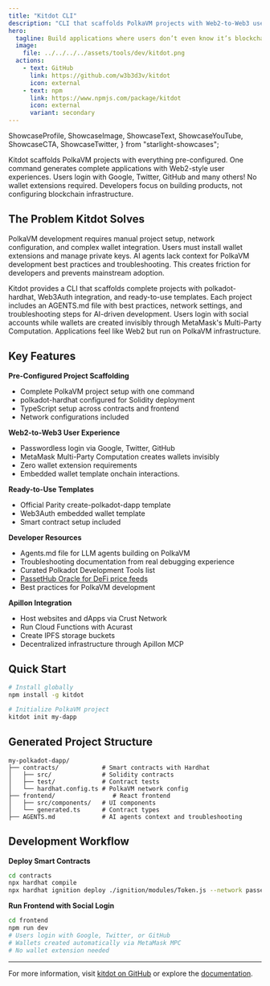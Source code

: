 ```yaml
---
title: "Kitdot CLI"
description: "CLI that scaffolds PolkaVM projects with Web2-to-Web3 user experiences and pre-configured development setup."
hero:
  tagline: Build applications where users don’t even know it’s blockchain.
  image:
    file: ../../../../assets/tools/dev/kitdot.png
  actions:
    - text: GitHub
      link: https://github.com/w3b3d3v/kitdot
      icon: external
    - text: npm
      link: https://www.npmjs.com/package/kitdot
      icon: external
      variant: secondary
---
```


  ShowcaseProfile,
  ShowcaseImage,
  ShowcaseText,
  ShowcaseYouTube,
  ShowcaseCTA,
  ShowcaseTwitter,
} from "starlight-showcases";

Kitdot scaffolds PolkaVM projects with everything pre-configured. One command generates complete applications with Web2-style user experiences. Users login with Google, Twitter, GitHub and many others! No wallet extensions required. Developers focus on building products, not configuring blockchain infrastructure.

## The Problem Kitdot Solves

PolkaVM development requires manual project setup, network configuration, and complex wallet integration. Users must install wallet extensions and manage private keys. AI agents lack context for PolkaVM development best practices and troubleshooting. This creates friction for developers and prevents mainstream adoption.

Kitdot provides a CLI that scaffolds complete projects with polkadot-hardhat, Web3Auth integration, and ready-to-use templates. Each project includes an AGENTS.md file with best practices, network settings, and troubleshooting steps for AI-driven development. Users login with social accounts while wallets are created invisibly through MetaMask's Multi-Party Computation. Applications feel like Web2 but run on PolkaVM infrastructure.

## Key Features

**Pre-Configured Project Scaffolding**

- Complete PolkaVM project setup with one command
- polkadot-hardhat configured for Solidity deployment
- TypeScript setup across contracts and frontend
- Network configurations included

**Web2-to-Web3 User Experience**

- Passwordless login via Google, Twitter, GitHub
- MetaMask Multi-Party Computation creates wallets invisibly
- Zero wallet extension requirements
- Embedded wallet template onchain interactions.

**Ready-to-Use Templates**

- Official Parity create-polkadot-dapp template
- Web3Auth embedded wallet template
- Smart contract setup included

**Developer Resources**

- Agents.md file for LLM agents building on PolkaVM
- Troubleshooting documentation from real debugging experience
- Curated Polkadot Development Tools list
- [PassetHub Oracle for DeFi price feeds](https://polkavm-oracle.w3d.community/)
- Best practices for PolkaVM development

**Apillon Integration**

- Host websites and dApps via Crust Network
- Run Cloud Functions with Acurast
- Create IPFS storage buckets
- Decentralized infrastructure through Apillon MCP

## Quick Start

```bash
# Install globally
npm install -g kitdot

# Initialize PolkaVM project
kitdot init my-dapp
```

## Generated Project Structure

```
my-polkadot-dapp/
├── contracts/            # Smart contracts with Hardhat
│   ├── src/              # Solidity contracts
│   ├── test/             # Contract tests
│   └── hardhat.config.ts # PolkaVM network config
├── frontend/                # React frontend
│   ├── src/components/   # UI components
│   └── generated.ts      # Contract types
├── AGENTS.md             # AI agents context and troubleshooting
```

## Development Workflow

**Deploy Smart Contracts**

```bash
cd contracts
npx hardhat compile
npx hardhat ignition deploy ./ignition/modules/Token.js --network passetHub
```

**Run Frontend with Social Login**

```bash
cd frontend
npm run dev
# Users login with Google, Twitter, or GitHub
# Wallets created automatically via MetaMask MPC
# No wallet extension needed
```

---

For more information, visit [kitdot on GitHub](https://github.com/w3b3d3v/kitdot) or explore the [documentation](https://polkadot-survival-guide.w3d.community/).
